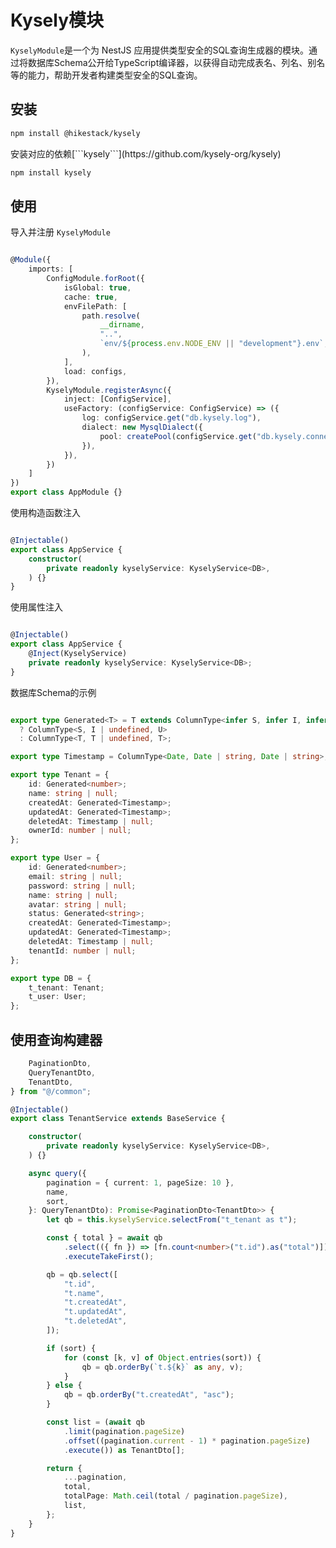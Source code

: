 
# Kysely模块

```KyselyModule```是一个为 NestJS 应用提供类型安全的SQL查询生成器的模块。通过将数据库Schema公开给TypeScript编译器，以获得自动完成表名、列名、别名等的能力，帮助开发者构建类型安全的SQL查询。

## 安装
 
```sh npm2yarn
npm install @hikestack/kysely
```

<Callout type="info">
安装对应的依赖[```kysely```](https://github.com/kysely-org/kysely)
</Callout>

```sh npm2yarn
npm install kysely
```

## 使用

导入并注册 ```KyselyModule```

```ts showLineNumbers filename="app.module.ts" {22-30}

@Module({
	imports: [
		ConfigModule.forRoot({
			isGlobal: true,
			cache: true,
			envFilePath: [
				path.resolve(
					__dirname,
					"..",
					`env/${process.env.NODE_ENV || "development"}.env`,
				),
			],
			load: configs,
		}),
		KyselyModule.registerAsync({
			inject: [ConfigService],
			useFactory: (configService: ConfigService) => ({
				log: configService.get("db.kysely.log"),
				dialect: new MysqlDialect({
					pool: createPool(configService.get("db.kysely.connection")),
				}),
			}),
		})
	]
})
export class AppModule {}
```

使用构造函数注入

```ts showLineNumbers filename="app.service.ts" {8}

@Injectable()
export class AppService {
	constructor(
		private readonly kyselyService: KyselyService<DB>,
	) {}
}
```

使用属性注入

```ts showLineNumbers filename="app.service.ts" {7,8}

@Injectable()
export class AppService {
    @Inject(KyselyService)
	private readonly kyselyService: KyselyService<DB>;
}
```

数据库Schema的示例

```ts showLineNumbers filename="types.ts"

export type Generated<T> = T extends ColumnType<infer S, infer I, infer U>
  ? ColumnType<S, I | undefined, U>
  : ColumnType<T, T | undefined, T>;

export type Timestamp = ColumnType<Date, Date | string, Date | string>;

export type Tenant = {
    id: Generated<number>;
    name: string | null;
    createdAt: Generated<Timestamp>;
    updatedAt: Generated<Timestamp>;
    deletedAt: Timestamp | null;
    ownerId: number | null;
};

export type User = {
    id: Generated<number>;
    email: string | null;
    password: string | null;
    name: string | null;
    avatar: string | null;
    status: Generated<string>;
    createdAt: Generated<Timestamp>;
    updatedAt: Generated<Timestamp>;
    deletedAt: Timestamp | null;
    tenantId: number | null;
};

export type DB = {
    t_tenant: Tenant;
    t_user: User;
};
```

## 使用查询构建器

```ts showLineNumbers filename="tenant.service.ts"
	PaginationDto,
	QueryTenantDto,
	TenantDto,
} from "@/common";

@Injectable()
export class TenantService extends BaseService {

    constructor(
		private readonly kyselyService: KyselyService<DB>,
	) {}

	async query({
		pagination = { current: 1, pageSize: 10 },
		name,
		sort,
	}: QueryTenantDto): Promise<PaginationDto<TenantDto>> {
		let qb = this.kyselyService.selectFrom("t_tenant as t");

		const { total } = await qb
			.select(({ fn }) => [fn.count<number>("t.id").as("total")])
			.executeTakeFirst();

		qb = qb.select([
			"t.id",
			"t.name",
			"t.createdAt",
			"t.updatedAt",
			"t.deletedAt",
		]);

		if (sort) {
			for (const [k, v] of Object.entries(sort)) {
				qb = qb.orderBy(`t.${k}` as any, v);
			}
		} else {
			qb = qb.orderBy("t.createdAt", "asc");
		}

		const list = (await qb
			.limit(pagination.pageSize)
			.offset((pagination.current - 1) * pagination.pageSize)
			.execute()) as TenantDto[];

		return {
			...pagination,
			total,
			totalPage: Math.ceil(total / pagination.pageSize),
			list,
		};
	}
}
```